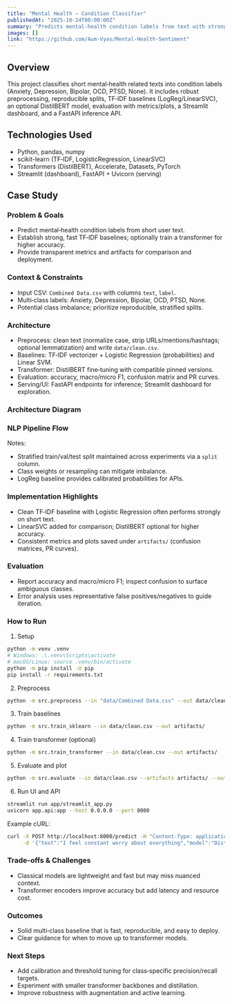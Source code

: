 ```yaml
---
title: "Mental Health — Condition Classifier"
publishedAt: "2025-10-24T00:00:00Z"
summary: "Predicts mental‑health condition labels from text with strong TF‑IDF baselines, an optional DistilBERT model, clear metrics/plots, a Streamlit UI, and a FastAPI service."
images: []
link: "https://github.com/Aum-Vyas/Mental-Health-Sentiment"
---
```


## Overview

This project classifies short mental‑health related texts into condition labels (Anxiety, Depression, Bipolar, OCD, PTSD, None). It includes robust preprocessing, reproducible splits, TF‑IDF baselines (LogReg/LinearSVC), an optional DistilBERT model, evaluation with metrics/plots, a Streamlit dashboard, and a FastAPI inference API.

## Technologies Used

- Python, pandas, numpy
- scikit-learn (TF‑IDF, LogisticRegression, LinearSVC)
- Transformers (DistilBERT), Accelerate, Datasets, PyTorch
- Streamlit (dashboard), FastAPI + Uvicorn (serving)

## Case Study

### Problem & Goals
- Predict mental‑health condition labels from short user text.
- Establish strong, fast TF‑IDF baselines; optionally train a transformer for higher accuracy.
- Provide transparent metrics and artifacts for comparison and deployment.

### Context & Constraints
- Input CSV: `Combined Data.csv` with columns `text`, `label`.
- Multi‑class labels: Anxiety, Depression, Bipolar, OCD, PTSD, None.
- Potential class imbalance; prioritize reproducible, stratified splits.

### Architecture
- Preprocess: clean text (normalize case, strip URLs/mentions/hashtags; optional lemmatization) and write `data/clean.csv`.
- Baselines: TF‑IDF vectorizer + Logistic Regression (probabilities) and Linear SVM.
- Transformer: DistilBERT fine‑tuning with compatible pinned versions.
- Evaluation: accuracy, macro/micro F1, confusion matrix and PR curves.
- Serving/UI: FastAPI endpoints for inference; Streamlit dashboard for exploration.

### Architecture Diagram

<MentalHealthArchitecture />

### NLP Pipeline Flow

<MentalHealthPipeline />

Notes:
- Stratified train/val/test split maintained across experiments via a `split` column.
- Class weights or resampling can mitigate imbalance.
- LogReg baseline provides calibrated probabilities for APIs.

### Implementation Highlights
- Clean TF‑IDF baseline with Logistic Regression often performs strongly on short text.
- LinearSVC added for comparison; DistilBERT optional for higher accuracy.
- Consistent metrics and plots saved under `artifacts/` (confusion matrices, PR curves).

### Evaluation
- Report accuracy and macro/micro F1; inspect confusion to surface ambiguous classes.
- Error analysis uses representative false positives/negatives to guide iteration.

### How to Run
1) Setup

```bash
python -m venv .venv
# Windows: .\.venv\Scripts\activate
# macOS/Linux: source .venv/bin/activate
python -m pip install -U pip
pip install -r requirements.txt
```

2) Preprocess

```bash
python -m src.preprocess --in "data/Combined Data.csv" --out data/clean.csv
```

3) Train baselines

```bash
python -m src.train_sklearn --in data/clean.csv --out artifacts/
```

4) Train transformer (optional)

```bash
python -m src.train_transformer --in data/clean.csv --out artifacts/
```

5) Evaluate and plot

```bash
python -m src.evaluate --in data/clean.csv --artifacts artifacts/ --out artifacts/
```

6) Run UI and API

```bash
streamlit run app/streamlit_app.py
uvicorn app.api:app --host 0.0.0.0 --port 8000
```

Example cURL:

```bash
curl -X POST http://localhost:8000/predict -H "Content-Type: application/json" \
     -d '{"text":"I feel constant worry about everything","model":"DistilBERT","top_k":3}'
```

### Trade-offs & Challenges
- Classical models are lightweight and fast but may miss nuanced context.
- Transformer encoders improve accuracy but add latency and resource cost.

### Outcomes
- Solid multi‑class baseline that is fast, reproducible, and easy to deploy.
- Clear guidance for when to move up to transformer models.

### Next Steps
- Add calibration and threshold tuning for class‑specific precision/recall targets.
- Experiment with smaller transformer backbones and distillation.
- Improve robustness with augmentation and active learning.
